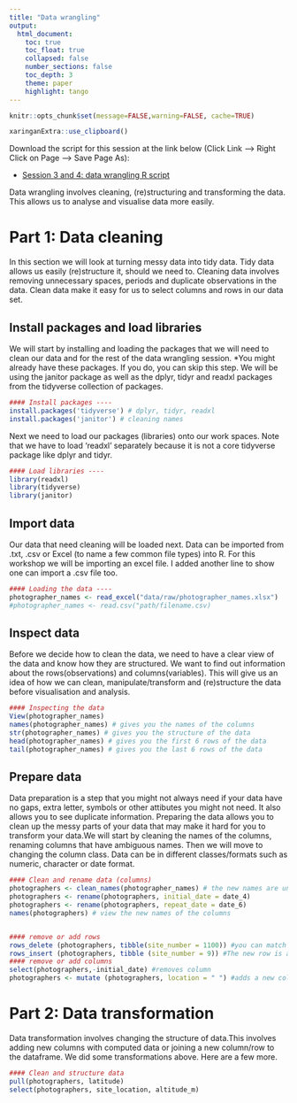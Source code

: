 ```yaml
---
title: "Data wrangling"
output:
  html_document:
    toc: true
    toc_float: true
    collapsed: false
    number_sections: false
    toc_depth: 3
    theme: paper
    highlight: tango
---
```


```r
knitr::opts_chunk$set(message=FALSE,warning=FALSE, cache=TRUE)
```

```r
xaringanExtra::use_clipboard()
```

Download the script for this session at the link below (Click Link --> Right Click on Page --> Save Page As):

* [Session 3 and 4: data wrangling R script](https://raw.githubusercontent.com/jdmwhite/R_Workshop/main/scripts/3_Data_Wrangling.R)

Data wrangling involves cleaning, (re)structuring and transforming the data. This allows us to analyse and visualise data more easily.

# Part 1: Data cleaning

In this section we will look at turning messy data into tidy data. Tidy data allows us easily (re)structure it, should we need to. Cleaning data involves removing unnecessary spaces, periods and duplicate observations in the data. Clean data make it easy for us to select columns and rows in our data set.

## Install packages and load libraries

We will start by installing and loading the packages that we will need to clean our data and for the rest of the data wrangling session. *You might already have these packages. If you do, you can skip this step. We will be using the janitor package as well as the dplyr, tidyr and readxl packages from the tidyverse collection of packages. 

```r
#### Install packages ----
install.packages('tidyverse') # dplyr, tidyr, readxl  
install.packages('janitor') # cleaning names
```

Next we need to load our packages (libraries) onto our work spaces. Note that we have to load 'readxl' separately because it is not a core tidyverse package like dplyr and tidyr. 

```r
#### Load libraries ----
library(readxl)
library(tidyverse)
library(janitor)
```

## Import data

Our data that need cleaning will be loaded next. Data can be imported from .txt, .csv or Excel (to name a few common file types) into R. For this workshop we will be importing an excel file. I added another line to show one can import a .csv file too.

```r
#### Loading the data ----
photographer_names <- read_excel("data/raw/photographer_names.xlsx")
#photographer_names <- read.csv("path/filename.csv)
```
## Inspect data

Before we decide how to clean the data, we need to have a clear view of the data and know how they are structured. We want to find out information about the rows(observations) and columns(variables). This will give us an idea of how we can clean, manipulate/transform and (re)structure the data before visualisation and analysis. 

```r
#### Inspecting the data
View(photographer_names)
names(photographer_names) # gives you the names of the columns 
str(photographer_names) # gives you the structure of the data
head(photographer_names) # gives you the first 6 rows of the data
tail(photographer_names) # gives you the last 6 rows of the data
```

## Prepare data

Data preparation is a step that you might not always need if your data have no gaps, extra letter, symbols or other attibutes you might not need. It also allows you to see duplicate information. Preparing the data allows you to clean up the messy parts of your data that may make it hard for you to transform your data.We will start by cleaning the names of the columns, renaming columns that have ambiguous names. Then we will move to changing the column class. Data can be in different classes/formats such as numeric, character or date format.   

```r
#### Clean and rename data (columns)
photographers <- clean_names(photographer_names) # the new names are unique
photographers <- rename(photographers, initial_date = date_4)
photographers <- rename(photographers, repeat_date = date_6)
names(photographers) # view the new names of the columns


#### remove or add rows
rows_delete (photographers, tibble(site_number = 1100)) #you can match the delete function to any specific row
rows_insert (photographers, tibble (site_number = 9)) #The new row is added.
#### remove or add columns
select(photographers,-initial_date) #removes column
photographers <- mutate (photographers, location = " ") #adds a new column

```

# Part 2: Data transformation

Data transformation involves changing the structure of data.This involves adding new columns with computed data or joining a new column/row to the dataframe. We did some transformations above. Here are a few more.

```r
#### Clean and structure data
pull(photographers, latitude)
select(photographers, site_location, altitude_m)

```


